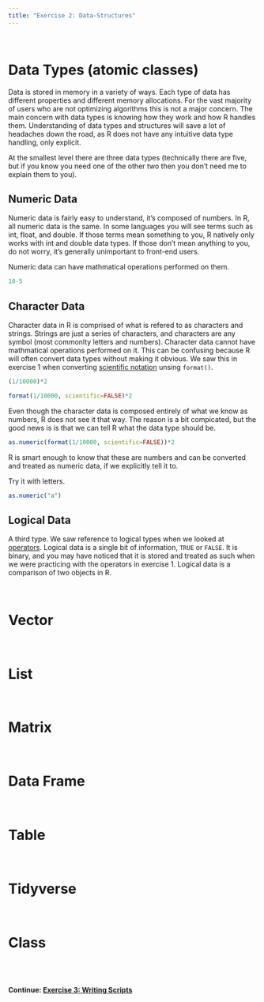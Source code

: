 ```yaml
---
title: "Exercise 2: Data-Structures"
---
```

<br>

# Data Types (atomic classes)

Data is stored in memory in a variety of ways. Each type of data has different properties and different memory allocations. For the vast majority of users who are not optimizing algorithms this is not a major concern. The main concern with data types is knowing how they work and how R handles them. Understanding of data types and structures will save a lot of headaches down the road, as R does not have any intuitive data type handling, only explicit. 

At the smallest level there are three data types (technically there are five, but if you know you need one of the other two then you don't need me to explain them to you).

## Numeric Data

Numeric data is fairly easy to understand, it's composed of numbers. In R, all numeric data is the same. In some languages you will see terms such as int, float, and double. If those terms mean something to you, R natively only works with int and double data types. If those don't mean anything to you, do not worry, it's generally unimportant to front-end users.

Numeric data can have mathmatical operations performed on them.

```r
10-5
```

## Character Data

Character data in R is comprised of what is refered to as characters and strings. Strings are just a series of characters, and characters are any symbol (most commonlty letters and numbers). Character data cannot have mathmatical operations performed on it. This can be confusing because R will often convert data types without making it obvious. We saw this in exercise 1 when converting [scientific notation](exercise_1.html#scientific_notation) unsing `format()`.

```r
(1/10000)*2
```

```r
format(1/10000, scientific=FALSE)*2
```

Even though the character data is composed entirely of what we know as numbers, R does not see it that way. The reason is a bit compicated, but the good news is is that we can tell R what the data type should be.

```r
as.numeric(format(1/10000, scientific=FALSE))*2
```

R is smart enough to know that these are numbers and can be converted and treated as numeric data, if we explicitly tell it to.

Try it with letters.

```r
as.numeric("a")
```

## Logical Data

A third type. We saw reference to logical types when we looked at [operators](exercise_1.html#logical_operators). Logical data is a single bit of information, `TRUE` or `FALSE`. It is binary, and you may have noticed that it is stored and treated as such when we were practicing with the operators in exercise 1. Logical data is a comparison of two objects in R.

<br>

# Vector 

<br>

# List 

<br>

# Matrix 

<br>

# Data Frame 

<br>

# Table 

<br>

# Tidyverse 

<br>

# Class 



<br><br><br>
<strong>Continue: [Exercise 3: Writing Scripts][Ex3]</strong>

[Ex3]:exercise_3.html